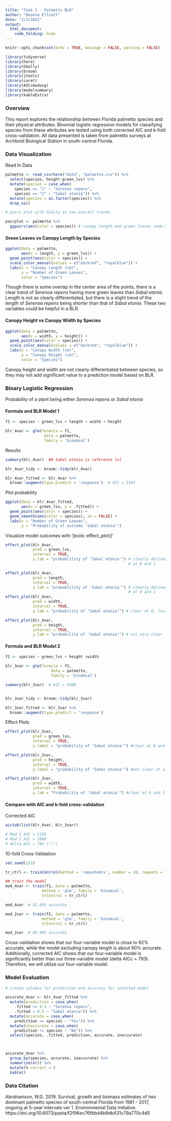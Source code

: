 ```yaml
---
title: "Task 1 - Palmetto BLR"
author: "Deanna Elliott"
date: "2/1/2022"
output: 
  html_document:
    code_folding: hide
---
```


```r
knitr::opts_chunk$set(echo = TRUE, message = FALSE, warning = FALSE)

library(tidyverse)
library(here)
library(GGally)
library(broom)
library(jtools)
library(caret)
library(AICcmodavg)
library(modelsummary)
library(kableExtra)
```

### Overview

This report explores the relationship between Florida palmetto species and their physical attributes. Binomial logistic regression models for classifying species from these attributes are tested using both corrected AIC and k-fold cross-validation. All data presented is taken from palmetto surveys at Archbold Biological Station in south-central Florida.

### Data Visualization

Read In Data

```r
palmetto <- read_csv(here("data", "palmetto.csv")) %>% 
  select(species, height:green_lvs) %>% 
  mutate(species = case_when(
    species == "1" ~ "Serenoa repens",
    species == "2" ~ "Sabal etonia")) %>% 
  mutate(species = as.factor(species)) %>% 
  drop_na()
```

```r
# pairs plot with GGally to see overall trends

pairplot <- palmetto %>% 
  ggpairs(aes(color = species)) # canopy length and green leaves seem most                                       differentiated by species
```

#### Green Leaves vs Canopy Length by Species

```r

ggplot(data = palmetto,
       aes(x = length, y = green_lvs)) +
  geom_point(aes(color = species)) +
  scale_color_manual(values = c("darkred", "royalblue")) +
  labs(x = "Canopy Length (cm)",
       y = "Number of Green Leaves",
       color = "Species")
```

Though there is some overlap in the center area of the points, there is a clear trend of *Serenoa repens* having more green leaves than *Sabal etonia*. Length is not as clearly differentiated, but there is a slight trend of the length of *Serenoa repens* being shorter than that of *Sabal etonia*. These two variables could be helpful in a BLR.

#### Canopy Height vs Canopy Width by Species

```r
ggplot(data = palmetto,
       aes(x = width, y = height)) +
  geom_point(aes(color = species)) +
  scale_color_manual(values = c("darkred", "royalblue")) +
  labs(x = "Canopy Width (cm)",
       y = "Canopy Height (cm)",
       color = "Species")
```

Canopy height and width are not clearly differentiated between species, so they may  not add significant value to a prediction model based on BLR.

### Binary Logistic Regression

Probability of a plant being either *Serenoa repens* or *Sabal etonia*

#### Formula and BLR Model 1
```r

f1 <- species ~ green_lvs + length + width + height

blr_4var <- glm(formula = f1,
                 data = palmetto,
                 family = 'binomial')
```

Results

```r

summary(blr_4var)  ## Sabal etonia is reference lvl

blr_4var_tidy <- broom::tidy(blr_4var)

blr_4var_fitted <- blr_4var %>% 
  broom::augment(type.predict = 'response')  # AIC = 5195
```

Plot probability

```r

ggplot(data = blr_4var_fitted,
       aes(x = green_lvs, y = .fitted)) +
  geom_point(aes(color = species)) +
  geom_smooth(aes(color = species), se = FALSE) +
  labs(x = "Number of Green Leaves", 
       y = "Probability of outcome 'Sabal etonia'")
```

Visualize model outcomes with 'jtools::effect_plot()' 

```r

effect_plot(blr_4var,
            pred = green_lvs,
            interval = TRUE,
            y.lab = "probablility of 'Sabal etonia'") # clearly delineated
                                                      # at 0 and 1

effect_plot(blr_4var,
            pred = length,
            interval = TRUE,
            y.lab = "probablility of 'Sabal etonia'") # clearly delineated
                                                      # at 0 and 1
effect_plot(blr_4var,
            pred = width,
            interval = TRUE,
            y.lab = "probability of 'Sabal etonia'") # clear at 0, less so 1

effect_plot(blr_4var,
            pred = height,
            interval = TRUE,
            y.lab = "probability of 'Sabal etonia'") # not very clear
```

#### Formula and BLR Model 2 

```r
f2 <- species ~ green_lvs + height +width

blr_3var <- glm(formula = f2,
                    data = palmetto,
                    family = 'binomial')

summary(blr_3var)  # AIC = 5988


blr_3var_tidy <- broom::tidy(blr_3var)

blr_3var_fitted <- blr_3var %>% 
  broom::augment(type.predict = 'response') 
```

Effect Plots

```r

effect_plot(blr_3var,
            pred = green_lvs,
            interval = TRUE,
            y.label = "probability of 'Sabal etonia'") #clear at 0 and 1

effect_plot(blr_3var,
            pred = height,
            interval = TRUE,
            y.label = "probability of 'Sabal etonia'") #not clear at all

effect_plot(blr_3var,
            pred = width,
            interval = TRUE,
            y.lab = "Probability of 'Sabal etonia'") #clear at 0 and 1
```

#### Compare with AIC and k-fold cross-validation

Corrected AIC
```r

aictab(list(blr_4var, blr_3var))

# Mod 1 AIC = 5195
# Mod 2 AIC = 5988
# delta AIC = 793 (!!!)
```

10-fold Cross-Validation

```r

set.seed(123)

tr_ctrl <- trainControl(method = 'repeatedcv', number = 10, repeats = 10)

## train the model
mod_4var <- train(f1, data = palmetto,
                method = 'glm', family = 'binomial',
                trControl = tr_ctrl)

mod_4var  # 91.69% accurate

mod_2var <- train(f2, data = palmetto,
                method = 'glm', family = 'binomial',
                trControl = tr_ctrl)

mod_2var  # 89.90% accurate
```

Cross-validation shows that our four-variable model is close to 92% accurate, while the model excluding canopy length is about 90% accurate. Additionally, corrected AIC shows that our four-variable model is significantly better than our three-variable model (delta AICc = 793). Therefore, we will utilize our four-variable model.

### Model Evaluation

```r

# create columns for prediction and accuracy for selected model

accurate_4var <- blr_4var_fitted %>% 
  mutate(prediction = case_when(
    .fitted >= 0.5 ~ "Serenoa repens",
    .fitted < 0.5 ~ "Sabal etonia")) %>% 
  mutate(accurate = case_when(
    prediction == species ~ "Yes")) %>% 
  mutate(inaccurate = case_when(
    prediction != species ~ "No")) %>% 
  select(species, .fitted, prediction, accurate, inaccurate)



accurate_4var %>% 
  group_by(species, accurate, inaccurate) %>% 
  summarize(n()) %>% 
  mutate(% correct = )
  kable()


```


### Data Citation
Abrahamson, W.G. 2019. Survival, growth and biomass estimates of two dominant palmetto species of south-central Florida from 1981 - 2017, ongoing at 5-year intervals ver 1. Environmental Data Initiative. https://doi.org/10.6073/pasta/f2f96ec76fbbd4b9db431c79a770c4d5
